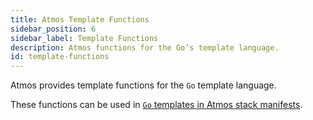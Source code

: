 ```yaml
---
title: Atmos Template Functions
sidebar_position: 6
sidebar_label: Template Functions
description: Atmos functions for the Go’s template language.
id: template-functions
---
```


Atmos provides template functions for the `Go` template language.

These functions can be used in [`Go` templates in Atmos stack manifests](/core-concepts/stacks/templates).

<br/>


<DocCardList/>
